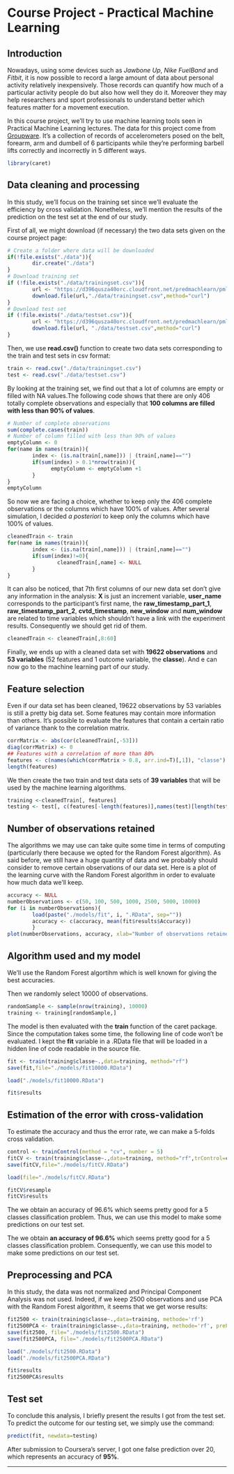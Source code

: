 # Course Project - Practical Machine Learning 

## Introduction
Nowadays, using some devices such as *Jawbone Up*, *Nike FuelBand* and *Fitbit*, it is now possible to record a large amount of data about personal activity relatively inexpensively. Those records can quantify how much of a particular activity people do but also how well they do it. Moreover they may help researchers and sport professionals to understand better which features matter for a movement execution. 

In this course project, we'll try to use machine learning tools seen in Practical Machine Learning lectures. The data for this project come from [Groupware](http://groupware.les.inf.puc-rio.br/har). It's a collection of records of accelerometers posed on the belt, forearm, arm and dumbell of 6 participants while they're performing barbell lifts correctly and incorrectly in 5 different ways.

```r
library(caret)
```

## Data cleaning and processing

In this study, we'll focus on the training set since we'll evaluate the efficiency by cross validation. Nonetheless, we'll mention the results of the prediction on the test set at the end of our study. 

First of all, we might download (if necessary) the two data sets given on the course project page:

```r
# Create a folder where data will be downloaded
if(!file.exists("./data")){
        dir.create("./data")
}
# Download training set
if (!file.exists("./data/trainingset.csv")){
        url <- "https://d396qusza40orc.cloudfront.net/predmachlearn/pml-training.csv"
        download.file(url,"./data/trainingset.csv",method="curl")
}
# Download test set
if (!file.exists("./data/testset.csv")){
        url <- "https://d396qusza40orc.cloudfront.net/predmachlearn/pml-testing.csv"
        download.file(url, "./data/testset.csv",method="curl")
}
```

Then, we use **read.csv()** function to create two data sets corresponding to the train and test sets in csv format:

```r
train <- read.csv("./data/trainingset.csv")
test <- read.csv("./data/testset.csv")
```

By looking at the training set, we find out that a lot of columns are empty or filled with NA values.The following code shows that there are only 406 totally complete observations and especially that **100 columns are filled with less than 90% of values**.

```r
# Number of complete observations
sum(complete.cases(train))
# Number of column filled with less than 90% of values
emptyColumn <- 0
for(name in names(train)){
        index <- (is.na(train[,name])) | (train[,name]=="")
        if(sum(index) > 0.1*nrow(train)){
              emptyColumn <- emptyColumn +1  
        }
}
emptyColumn
```

So now we are facing a choice, whether to keep only the 406 complete observations or the columns which have 100% of values. After several simulation, I decided *a posteriori* to keep only the columns which have 100% of values.

```r
cleanedTrain <- train
for(name in names(train)){
        index <- (is.na(train[,name])) | (train[,name]=="")
        if(sum(index)!=0){
                cleanedTrain[,name] <- NULL
        }
}
```

It can also be noticed, that 7th first columns of our new data set don't give any information in the analysis: **X** is just an increment variable, **user_name** corresponds to the participant's first name, the **raw_timestamp_part_1**, **raw_timestamp_part_2**, **cvtd_timestamp**, **new_window** and **num_window** are related to time variables which shouldn't have a link with the experiment results. Consequently we should get rid of them.

```r
cleanedTrain <- cleanedTrain[,8:60]
```

Finally, we ends up with a cleaned data set with **19622 observations** and **53 variables** (52 features and 1 outcome variable, the **classe**). And e can now go to the machine learning part of our study. 

## Feature selection

Even if our data set has been cleaned, 19622 observations by 53 variables is still a pretty big data set. Some features may contain more information than others. It's possible to evaluate the features that contain a certain ratio of variance thank to the correlation matrix.

```r
corrMatrix <- abs(cor(cleanedTrain[,-53]))
diag(corrMatrix) <- 0
## Features with a correlation of more than 80%
features <- c(names(which(corrMatrix > 0.8, arr.ind=T)[,1]), "classe")
length(features)
```

We then create the two train and test data sets of **39 variables** that will be used by the machine learning algorithms.

```r
training <-cleanedTrain[, features]
testing <- test[, c(features[-length(features)],names(test)[length(test)])]
```

## Number of observations retained

The algorithms we may use can take quite some time in terms of computing (particularly there because we opted for the Random Forest algorithm). As said before, we still have a huge quantity of data and we probably should consider to remove certain observations of our data set. Here is a plot of the learning curve with the Random Forest algorithm in order to evaluate how much data we'll keep.

```r
accuracy <- NULL
numberObservations <- c(50, 100, 500, 1000, 2500, 5000, 10000)
for (i in numberObservations){
        load(paste("./models/fit", i, ".RData", sep=""))
        accuracy <- c(accuracy, mean(fit$results$Accuracy))
        }
plot(numberObservations, accuracy, xlab="Number of observations retained")
```

## Algorithm used and my model

We'll use the Random Forest algortihm which is well known for giving the best accuracies.

Then we randomly select 10000 of observations. 

```r
randomSample <- sample(nrow(training), 10000)
training <- training[randomSample,]
```

The model is then evaluated with the **train** function of the caret package. Since the computation takes some time, the following line of code won't be evaluated. I kept the **fit** variable in a .RData file that will be loaded in a hidden line of code readable in the source file.

```r
fit <- train(training$classe~.,data=training, method="rf")
save(fit,file="./models/fit10000.RData")
```

```r
load("./models/fit10000.RData")
```

```r
fit$results
```

## Estimation of the error with cross-validation

To estimate the accuracy and thus the error rate, we can make a 5-folds cross validation.

```r
control <- trainControl(method = "cv", number = 5)
fitCV <- train(training$classe~.,data=training, method="rf",trControl=control)
save(fitCV,file="./models/fitCV.RData")
```

```r
load(file="./models/fitCV.RData")
```

```r
fitCV$resample
fitCV$results
```

The we obtain an accuracy of 96.6% which seems pretty good for a 5 classes classification problem. Thus, we can use this model to make some predictions on our test set.

The we obtain **an accuracy of 96.6%** which seems pretty good for a 5 classes classification problem. Consequently, we can use this model to make some predictions on our test set.

## Preprocessing and PCA

In this study, the data was not normalized and Principal Component Analysis was not used. Indeed, if we keep 2500 observations and use PCA with the Random Forest algorithm, it seems that we get worse results:

```r
fit2500 <- train(training$classe~.,data=training, methode='rf')
fit2500PCA <- train(training$classe~.,data=training, methode='rf', preProcess="pca")
save(fit2500, file="./models/fit2500.RData")
save(fit2500PCA, file="./models/fit2500PCA.RData")
```

```r
load("./models/fit2500.RData")
load("./models/fit2500PCA.RData")
```

```r
fit$results 
fit2500PCA$results
```

## Test set

To conclude this analysis, I briefly present the results I got from the test set. To predict the outcome for our testing set, we simply use the command:

```r
predict(fit, newdata=testing)
```

After submission to Coursera's server, I got one false prediction over 20, which represents an accuracy of **95%**.

----